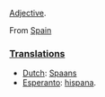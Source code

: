 [[Adjective]].

From [[w:Spain|Spain]]

=== [[Translation]]s ===
*[[Dutch]]: [[Spaans]]
*[[Esperanto]]: [[hispana]].